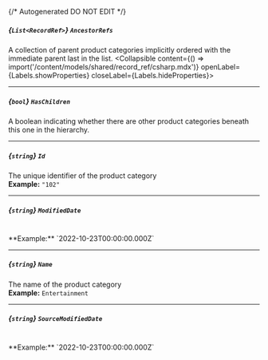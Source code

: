 {/* Autogenerated DO NOT EDIT  */}

##### *{`List<RecordRef>`}* `AncestorRefs`
A collection of parent product categories implicitly ordered with the immediate parent last in the list.
<Collapsible content={() => import('/content/models/shared/record_ref/csharp.mdx')} openLabel={Labels.showProperties} closeLabel={Labels.hideProperties}>
</Collapsible>

---
##### *{`bool`}* `HasChildren`
A boolean indicating whether there are other product categories beneath this one in the hierarchy.

---
##### *{`string`}* `Id`
The unique identifier of the product category
<br/>
**Example:** `"102"`

---
##### *{`string`}* `ModifiedDate`
<br/>
**Example:** `2022-10-23T00:00:00.000Z`

---
##### *{`string`}* `Name`
The name of the product category
<br/>
**Example:** `Entertainment`

---
##### *{`string`}* `SourceModifiedDate`
<br/>
**Example:** `2022-10-23T00:00:00.000Z`


